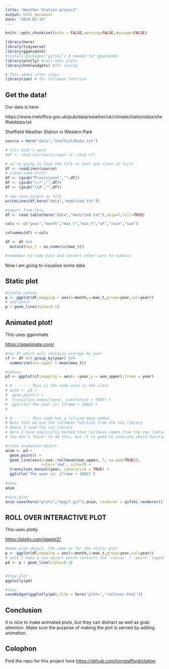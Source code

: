 ```yaml
---
title: "Weather Station project"
output: html_document
date: "2024-03-14"
---
```


```r
knitr::opts_chunk$set(echo = FALSE,warning=FALSE,message=FALSE)
```

```r
library(here)
library(tidyverse)
library(gganimate)
#install.packages("gifski") # needed for gganimate
library(plotly) #roll over plots
library(htmlwidgets) #for saving

# This added after class
library(zoo) # for rollmean function
```


## Get the data!

Our data is here

https://www.metoffice.gov.uk/pub/data/weather/uk/climate/stationdata/sheffielddata.txt

Sheffield Weather Station in Western Park
```r

source = here("data","sheffielddata.txt")

# this didn't work
#df <- read.csv(source,sep='\t',skip =7)

# we're going to load the file as text and clean it first
df <- readLines(source)
# clean some stuff
df <- (gsub("Provisional","",df))
df <- (gsub("\\*","",df))
df <- (gsub("\\#","",df))

# now save output as file
writeLines(df,here("data","modified.txt"))

#import from this
df <- read.table(here("data","modified.txt"),skip=7,fill=TRUE)

```

```r

cols <- c("year","month","max_t","min_t","af","rain","sun")

colnames(df) <-cols

df <- df %>%
  mutate(max_t = as.numeric(max_t))

#remember to come back and convert other vars to numeric

```

Now i am going to visualise some data

## Static plot

```r

#create canvas
p <- ggplot(df,mapping = aes(x=month,y=max_t,group=year,col=year))
# add paint
p + geom_line(alpha=0.1)

```

## Animated plot!

This uses gganimate

<https://gganimate.com/>

```r

#new df which only contains average by year
cf <- df %>% group_by(year) %>%
  summarise(ave_upper = mean(max_t))

#canvas
p3 <- ggplot(cf,mapping = aes(x =year,y = ave_upper),frame = year)

# # - - - - This is the code used in the class
# anim <- p3 + 
#  geom_point() +
#  transition_manual(year, cumulative = TRUE) +
#  ggtitle('The year is: {frame + 1882}')
#

# # - - - - This code has a rolling mean added
# Note that we use the rollmean function from the zoo library
# Above I load the zoo library
# Here I have explicitly marked that rollmean comes from the zoo library.
# You don't *have* to do this, but it is good to indicate which functions come from which libraries

#creat animation object
anim <- p3 + 
  geom_point() +
  geom_line(aes(y=zoo::rollmean(ave_upper, 7, na.pad=TRUE)),
                color='red', size=2) +
  transition_manual(year, cumulative = TRUE) +
  ggtitle('The year is: {frame + 1882}')
 
#show
anim 

#save plot
anim_save(here("plots","mygif.gif"),anim, renderer = gifski_renderer())
```

## ROLL OVER INTERACTIVE PLOT


This uses plotly

<https://plotly.com/ggplot2/>

```r

#make plot object, the same as for the static plot
p <- ggplot(df,mapping = aes(x=month,y=max_t,group=year,col=year))
# note I make a new object which contains the 'canvas' + 'paint' together
p4 <- p + geom_line(alpha=0.1)


#show plot
ggplotly(p4)

#save
saveWidget(ggplotly(p4),file = here('plots','rollover.html'))

```

## Conclusion

It is nice to make animated plots, but they can distract as well as grab attention. Make sure the purpose of making the plot is served by adding animation.

## Colophon

Find the repo for this project here <https://github.com/tomstafford/station>

